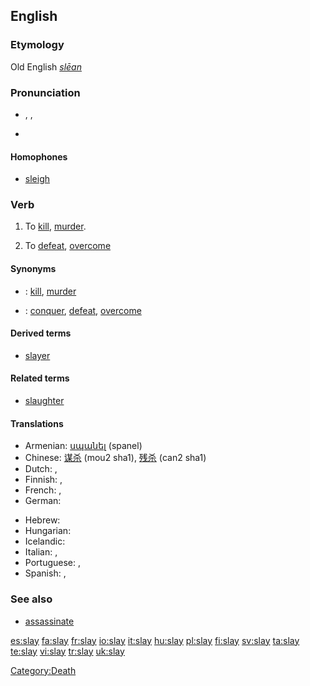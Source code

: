 ==English==

===Etymology===
Old English ''[[slēan]]''

===Pronunciation===
* {{enPR|slā}}, {{IPA|/sleɪ/}}, {{SAMPA|/sleI/}}
* {{rhymes|eɪ}}

====Homophones====
* [[sleigh]]

===Verb===
{{en-verb|inf=to slay|slays|slaying|'''[[slew]]'''|'''[[slain]]'''}}

# To [[kill]], [[murder]].
# {{idiomatic}} To [[defeat]], [[overcome]]

====Synonyms====
* {{italbrac|to kill, murder}}: [[kill]], [[murder]]
* {{italbrac|to deafeat, overcome}}: [[conquer]], [[defeat]], [[overcome]]

====Derived terms====
* [[slayer]]

====Related terms====
* [[slaughter]]

====Translations====
{{trans-top|to kill, murder}}
* Armenian: [[սպանել]] (spanel)
* Chinese: [[谋杀]] (mou2 sha1), [[残杀]] (can2 sha1)
* Dutch: {{t+|nl|doden}}, {{t+|nl|vermoorden}}
* Finnish: {{t+|fi|tappaa}}, {{t+|fi|surmata}}
* French: {{t+|fr|tuer}}, {{t+|fr|assassiner}}
* German: {{t+|de|töten}}
{{trans-mid}}
* Hebrew: {{t-|he|רצח|tr=ratzákh|sc=Hebr}}
* Hungarian: {{t+|hu|öl}}
* Icelandic: {{t+|is|bana}}
* Italian: {{t+|it|uccidere}}, {{t-|it|assassinare}}
* Portuguese: {{t+|pt|matar}}, {{t+|pt|assassinar}}
* Spanish: {{t+|es|matar}}, {{t+|es|asesinar}}
{{trans-bottom}}

===See also===
* [[assassinate]]

[[Category:Death]]

[[es:slay]]
[[fa:slay]]
[[fr:slay]]
[[io:slay]]
[[it:slay]]
[[hu:slay]]
[[pl:slay]]
[[fi:slay]]
[[sv:slay]]
[[ta:slay]]
[[te:slay]]
[[vi:slay]]
[[tr:slay]]
[[uk:slay]]